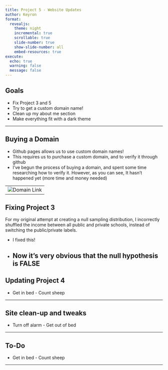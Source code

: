 ```yaml
---
title: Project 5 - Website Updates
author: Keyron
format:
  revealjs:
    theme: night
    incremental: true
    scrollable: true
    slide-number: true
    show-slide-number: all
    embed-resources: true
execute:
  echo: true
  warning: false
  message: false
---
```


## Goals

- Fix Project 3 and 5
- Try to get a custom domain name!
- Clean up my about me section
- Make everything fit with a dark theme

------------------------------------------------------------------------

## Buying a Domain

- Github pages allows us to use custom domain names!
- This requires us to purchase a custom domain, and to verify it through github
- I've begun the process of buying a domain, and spent some time researching how to verify it. However, as you can see, It hasn't happened yet (more time and money needed)

---
![Domain Link](D:/RStudio Projects/KeyronLinarez/buying_domain.PNG)
------------------------------------------------------------------------

## Fixing Project 3

For my original attempt at creating a null sampling distribution, I incorrectly shuffled the income between all public and private schools, instead of switching the public/private labels.

- I fixed this!
- Now it's very obvious that the null hypothesis is FALSE
------------------------------------------------------------------------

## Updating Project 4

-   Get in bed - Count sheep

------------------------------------------------------------------------

## Site clean-up and tweaks

-   Turn off alarm - Get out of bed

------------------------------------------------------------------------

## To-Do

-   Get in bed - Count sheep

------------------------------------------------------------------------
